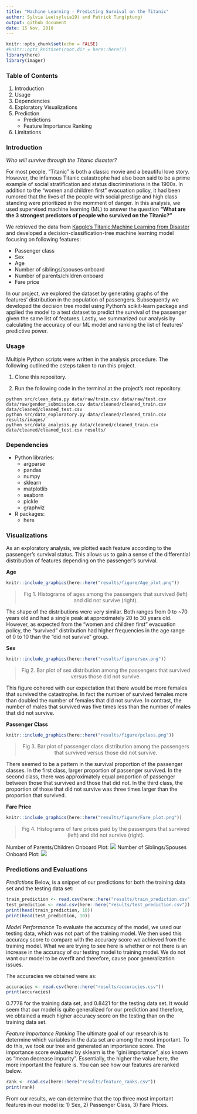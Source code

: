 ```yaml
---
title: "Machine Learning - Predicting Survival on the Titanic"
author: Sylvia Lee(sylvia19) and Patrick Tung(ptung)
output: github_document
date: 15 Nov, 2018
---
```


```r
knitr::opts_chunk$set(echo = FALSE)
#knitr::opts_knit$set(root.dir = here::here())
library(here)
library(imager)
```

### Table of Contents
1) Introduction
2) Usage
3) Dependencies
4) Exploratory Visualizations
5) Prediction
   + Predictions
   + Feature Importance Ranking
6) Limitations

### Introduction

*Who will survive through the Titanic disaster?*

For most people, "Titanic" is both a classic movie and a beautiful love story. However, the infamous Titanic catastrophe had also been said to be a prime example of social stratification and status discriminations in the 1900s. In addition to the "women and children first" evacuation policy, it had been rumored that the lives of the people with social prestige and high class standing were prioritized in the momment of danger. In this analysis, we used supervised machine learning (ML) to answer the question **"What are the 3 strongest predictors of people who survived on the Titanic?"**

We retrieved the data from [Kaggle's Titanic:Machine Learning from Disaster](https://www.kaggle.com/c/titanic) and developed a decision-classification-tree machine learning model focusing on following features: 

- Passenger class
- Sex
- Age
- Number of siblings/spouses onboard
- Number of parents/children onboard
- Fare price

In our project, we explored the dataset by generating graphs of the features' distribution in the population of passengers. Subsequently we developed the decision tree model using Python's scikit-learn package and applied the model to a test dataset to predict the survival of the passenger given the same list of features. Lastly, we summarized our analysis by calculating the accuracy of our ML model and ranking the list of features' predictive power. 


### Usage

Multiple Python scripts were written in the analysis procedure. The following outlined the csteps taken to run this project. 

1. Clone this repository.

2. Run the following code in the terminal at the project's root repository.
```
python src/clean_data.py data/raw/train.csv data/raw/test.csv data/raw/gender_submission.csv data/cleaned/cleaned_train.csv data/cleaned/cleaned_test.csv    
python src/data_exploratory.py data/cleaned/cleaned_train.csv results/images/
python src/data_analysis.py data/cleaned/cleaned_train.csv data/cleaned/cleaned_test.csv results/
```

### Dependencies
+ Python libraries:
  + argparse
  + pandas
  + numpy
  + sklearn
  + matplotlib
  + seaborn
  + pickle
  + graphviz


+ R packages:
  + here
  
### Visualizations

As an exploratory analysis, we plotted each feature according to the passenger's survival status. This allows us to gain a sense of the differential distribution of features depending on the passenger's survival.  


**Age**
```r

knitr::include_graphics(here::here("results/figure/Age_plot.png"))
```

> <center>
> Fig 1. Histograms of ages among the passengers that survived (left) and did not survive (right). 
> </center>

The shape of the distributions were very similar. Both ranges from 0 to ~70 years old and had a single peak at approximately 20 to 30 years old.  However, as expected from the "women and children first" evacuation policy, the "survived" distribution had higher frequencies in the age range of 0 to 10 than the "did not survive" group.


**Sex**
```r

knitr::include_graphics(here::here("results/figure/sex.png"))

```

> <center>
> Fig 2. Bar plot of sex distribution among the passengers that survived versus those did not survive. 
> </center>

This figure cohered with our expectation that there would be more females that survived the catastrophe. In fact the number of survived females more than doubled the number of females that did not survive. In contrast, the number of males that survived was five times less than the number of males that did not survive.


**Passenger Class**

```r

knitr::include_graphics(here::here("results/figure/pclass.png"))
```
> <center>
> Fig 3. Bar plot of passenger class distribution among the passengers that survived versus those did not survive. 
> </center>

There seemed to be a pattern in the survival proportion of the passenger classes. In the first class, larger proportion of passenger survived. In the second class, there was approximately equal proportion of passenger between those that survived and those that did not. In the third class, the proportion of those that did not survive was three times larger than the proportion that survived. 

**Fare Price**

```r

knitr::include_graphics(here::here("results/figure/Fare_plot.png"))
```
> <center>
> Fig 4. Histograms of fare prices paid by the passengers that survived (left) and did not survive (right). 
> </center>



Number of Parents/Children Onboard Plot:
![](../results/figure/Parch_plot.png)
Number of Siblings/Spouses Onboard Plot:
![](../results/figure/SibSp_plot.png)


### Predictions and Evaluations

*Predictions*
Below, is a snippet of our predictions for both the training data set and the testing data set:
```r
train_prediction <- read.csv(here::here("results/train_prediction.csv"))
test_prediction <- read.csv(here::here("results/test_prediction.csv"))
print(head(train_prediction, 10))
print(head(test_prediction, 10))
```

*Model Performance*
To evaluate the accuracy of the model, we used our testing data, which was not part of the training model. We then used this accuracy score to compare with the accuracy score we achieved from the training model. What we are trying to see here is whether or not there is an increase in the accuracy of our testing model to training model. We do not want our model to be overfit and therefore, cause poor generalization issues. 

The accuracies we obtained were as:
```r
accuracies <- read.csv(here::here("results/accuracies.csv"))
print(accuracies)
```
0.7778 for the training data set, and 0.8421 for the testing data set. It would seem that our model is quite generalized for our prediction and therefore, we obtained a much higher accuracy score on the testing than on the training data set. 

*Feature Importance Ranking*
The ultimate goal of our research is to determine which variables in the data set are among the most important. To do this, we took our tree and generated an importance score. The importance score evaluated by sklearn is the "gini importance", also known as "mean decrease impurity". Essentially, the higher the value here, the more important the feature is. You can see how our features are ranked below.
```r
rank <- read.csv(here::here("results/feature_ranks.csv"))
print(rank)
```
From our results, we can determine that the top three most important features in our model is: 1) Sex, 2) Passenger Class, 3) Fare Prices.